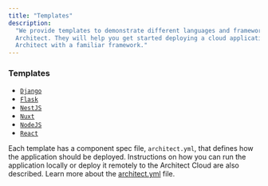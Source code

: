```yaml
---
title: "Templates"
description:
  "We provide templates to demonstrate different languages and frameworks within
  Architect. They will help you get started deploying a cloud application on
  Architect with a familiar framework."
---
```


### Templates

- [`Django`](https://github.com/architect-templates/django)
- [`Flask`](https://github.com/architect-templates/flask)
- [`NestJS`](https://github.com/architect-templates/nestjs)
- [`Nuxt`](https://github.com/architect-templates/nuxt)
- [`NodeJS`](https://github.com/architect-templates/node-rest-api)
- [`React`](https://github.com/architect-templates/react)

Each template has a component spec file, `architect.yml`, that defines how the
application should be deployed. Instructions on how you can run the application
locally or deploy it remotely to the Architect Cloud are also described. Learn
more about the [architect.yml](/reference/architect-yml) file.
